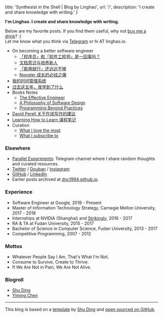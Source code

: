 
  title: 'Synthesist in the Shell | Blog by Linghao',
  url: '/',
  description: 'I create and share knowledge with writing.'
}


**I'm Linghao. I create and share knowledge with writing.**

Below are my favorite posts. If you find them useful, why not [buy me a drink](https://paypal.me/LinghaoZhang)? :)  
Let me know what you think via [Telegram](https://t.me/linghao) or hi AT linghao.io.  

- On becoming a better software engineer
    - [「程序员」和「软件工程师」是一回事吗？](/posts/programming-vs-software-engineering)
    - [文档意识与培养新人](/posts/grow-at-google-03)
    - [「能用就行」还远远不够](/posts/grow-at-google-02)
    - [Noogler 成长的必经之痛](/posts/grow-at-google-01)
- [我的时间管理系统](/posts/my-time-management-system-2020)
- [过去这五年，我学到了什么](/posts/five-year-learning-2013-2018)
- Books Notes
    - [The Effective Engineer](/notes/the-effective-engineer)
    - [A Philosophy of Software Design](/notes/a-philosophy-of-software-design)
    - [Programming Beyond Practices](/notes/programming-beyond-practices)
- [David Perell 关于在线写作的建议](/notes/david-perell-writing-online)
- [Learning How to Learn 课程笔记](/posts/notes-learning-how-to-learn)
- Curation
    - [What I love the most](/the-best-things)  
    - [What I subscribe to](/my-subscriptions)

### Elsewhere

- [Parallel Experiments](https://t.me/s/LinghaoCh): Telegram channel where I share random thoughts and curated resources.
- [Twitter](https://twitter.com/instante_42) / [Douban](https://www.douban.com/people/instante_42/) / [Instagram](https://www.instagram.com/instante_42/)
- [GitHub](https://github.com/dnc1994) / [LinkedIn](https://www.linkedin.com/in/linghaozh)
- Earlier posts archived at [dnc1994.github.io](https://dnc1994.github.io/).

### Experience

- Software Engineer at Google, 2018 - Present
- Master of Information Technology Strategy, Carnegie Mellon University, 2017 - 2018
- Internships at NVIDIA (Shanghai) and [Strikingly](https://www.strikingly.com/), 2016 - 2017
- RA & TA at Fudan University, 2015 - 2017
- Bachelor of Science in Computer Science, Fudan University, 2013 - 2017
- Competitive Programming, 2007 - 2012

### Mottos

- Whatever People Say I Am, That's What I'm Not.
- Consume to Survive, Create to Thrive.
- If We Are Not in Pain, We Are Not Alive.

### Blogroll

- [Shu Ding](https://shud.in/)
- [Yiming Chen](https://yiming.dev/)

---

This blog is based on a [template](https://github.com/shuding/blog-template) by [Shu Ding](https://shud.in/) and [open sourced on GitHub](https://github.com/dnc1994/blog).